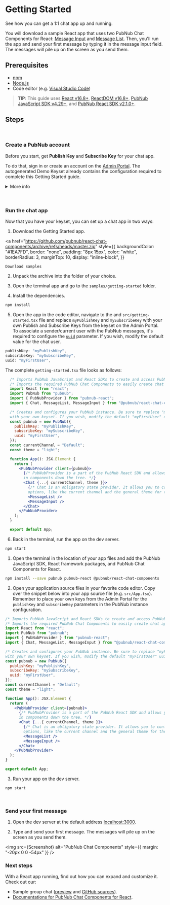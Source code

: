 
<Meta title="Introduction/Getting Started" />

# Getting Started

See how you can get a 1:1 chat app up and running.

You will download a sample React app that uses two PubNub Chat Components for React: [Message Input](https://pubnub.github.io/react-chat-components/docs/?path=/docs/components-message-input--default)
and
[Message List](https://pubnub.github.io/react-chat-components/docs/?path=/docs/components-message-list--default). Then, you'll run the app and send your first message by typing it in the message input field. The messages will pile up on the screen as you send them.

## Prerequisites

- [npm](https://docs.npmjs.com/cli/v6/commands/npm-install)
- [Node.js](https://nodejs.org/en/download/)
- Code editor (e.g. [Visual Studio Code](https://code.visualstudio.com/download))

> **TIP**: This guide uses [React v16.8+](https://www.npmjs.com/package/react/v/16.8.0), [ReactDOM v16.8+](https://www.npmjs.com/package/react-dom), [PubNub JavaScript SDK v4.29+](https://www.pubnub.com/docs/sdks/javascript/), and [PubNub React SDK v2.1.0+](https://www.pubnub.com/docs/chat/react/setup).

## Steps

<br />

### Create a PubNub account

Before you start, get **Publish Key** and **Subscribe Key** for your chat app. 

To do that, sign in or create an account on the [Admin Portal](https://dashboard.pubnub.com/). 
The autogenerated Demo Keyset already contains the configuration required to complete this Getting Started guide.

<details><summary style={{ cursor: "pointer" }}>More info</summary>
<p>

> **TIP**: When you create a new app on the Admin Portal, the first set of keys is generated
> automatically, but a single app can have as many keysets as you like. We recommend that you create
> separate keysets for production and test environments. There are some of the functionalities you
> might need to enable on your keyset depending on the use case, but they won't be required to
> complete this Getting Started guide. These options include:

- [**PRESENCE**](https://www.pubnub.com/docs/sdks/javascript/api-reference/presence) to monitor the
  subscribers of channels and delivers information on their real-time status
- [**STORAGE & PLAYBACK**](https://www.pubnub.com/docs/sdks/javascript/api-reference/storage-and-playback)
  (including correct **Retention**) to persist all messages as they're published.
- [**OBJECTS**](https://www.pubnub.com/docs/sdks/javascript/api-reference/objects) to easily store
  metadata about your application users and channels, and their membership associations, without the
  need to stand up your own databases. When using this feature, make sure you select a geographical
  region corresponding to most users of your application and to have these enabled: **User Metadata
  Events**, **Channel Metadata Events**, and **Membership Events**.

</p>
</details>

<br />
<br />

### Run the chat app

Now that you have your keyset, you can set up a chat app in two ways:

<Tabs>
<Tab label="Download starter">

1. Download the Getting Started app.

  <a
    href="https://github.com/pubnub/react-chat-components/archive/refs/heads/master.zip"
    style={{
      backgroundColor: "#1EA7FD",
      border: "none",
      padding: "8px 15px",
      color: "white",
      borderRadius: 3,
      marginTop: 10,
      display: "inline-block",
    }}
  >
    Download samples
  </a>


2. Unpack the archive into the folder of your choice.

3. Open the terminal app and go to the `samples/getting-started` folder.
4. Install the dependencies.

  ```sh
  npm install
  ```

5. Open the app in the code editor, navigate to the and `src/getting-started.tsx` file and replace `myPublishKey` and `mySubscribeKey`
with your own Publish and Subscribe Keys from the keyset on the Admin Portal. 
To associate a sender/current user with the PubNub messages, it's required to configure the [`uuid`](/docs/connections/users-and-devices) parameter. 
If you wish, modify the default value for the chat user.

  ```jsx
  publishKey: "myPublishKey",
  subscribeKey: "mySubscribeKey",
  uuid: "myFirstUser",
  ```

  The complete `getting-started.tsx` file looks as follows:

  ```jsx
    /* Imports PubNub JavaScript and React SDKs to create and access PubNub instance accross your app. */
    /* Imports the required PubNub Chat Components to easily create chat apps with PubNub. */
    import React from "react";
    import PubNub from "pubnub";
    import { PubNubProvider } from "pubnub-react";
    import { Chat, MessageList, MessageInput } from "@pubnub/react-chat-components";

    /* Creates and configures your PubNub instance. Be sure to replace "myPublishKey" and "mySubscribeKey"
    with your own keyset. If you wish, modify the default "myFirstUser" uuid value for the chat user. */
    const pubnub = new PubNub({
      publishKey: "myPublishKey",
      subscribeKey: "mySubscribeKey",
      uuid: "myFirstUser",
    });
    const currentChannel = "Default";
    const theme = "light";

    function App(): JSX.Element {
      return (
        <PubNubProvider client={pubnub}>
          {/* PubNubProvider is a part of the PubNub React SDK and allows you to access PubNub instance
          in components down the tree. */}
          <Chat {...{ currentChannel, theme }}>
            {/* Chat is an obligatory state provider. It allows you to configure some common component
            options, like the current channel and the general theme for the app. */}
            <MessageList />
            <MessageInput />
          </Chat>
        </PubNubProvider>
      );
    }

    export default App;
  ```

6. Back in the terminal, run the app on the dev server.

  ```sh
  npm start
  ```

</Tab>
<Tab label="Extend existing app">

1. Open the terminal in the location of your app files and add the PubNub JavaScript SDK, React framework packages, and PubNub Chat Components for React.

  ```sh
  npm install --save pubnub pubnub-react @pubnub/react-chat-components
  ```

2. Open your application source files in your favorite code editor. Copy over the snippet below
   into your app source file (e.g. `src/App.tsx`). Remember to place your own keys from the Admin
   Portal for the `publishKey` and `subscribeKey` parameters in the PubNub instance configuration.

  ```jsx
  /* Imports PubNub JavaScript and React SDKs to create and access PubNub instance accross your app. */
  /* Imports the required PubNub Chat Components to easily create chat apps with PubNub. */
  import React from "react";
  import PubNub from "pubnub";
  import { PubNubProvider } from "pubnub-react";
  import { Chat, MessageList, MessageInput } from "@pubnub/react-chat-components";

  /* Creates and configures your PubNub instance. Be sure to replace "myPublishKey" and "mySubscribeKey"
  with your own keyset. If you wish, modify the default "myFirstUser" uuid value for the chat user. */
  const pubnub = new PubNub({
    publishKey: "myPublishKey",
    subscribeKey: "mySubscribeKey",
    uuid: "myFirstUser",
  });
  const currentChannel = "Default";
  const theme = "light";

  function App(): JSX.Element {
    return (
      <PubNubProvider client={pubnub}>
        {/* PubNubProvider is a part of the PubNub React SDK and allows you to access PubNub instance
        in components down the tree. */}
        <Chat {...{ currentChannel, theme }}>
          {/* Chat is an obligatory state provider. It allows you to configure some common component
          options, like the current channel and the general theme for the app. */}
          <MessageList />
          <MessageInput />
        </Chat>
      </PubNubProvider>
    );
  }

  export default App;
  ```

3. Run your app on the dev server.

  ```sh
  npm start
  ```

</Tab>
</Tabs>

<br />

### Send your first message

1. Open the dev server at the default address [localhost:3000](http://localhost:3000).

2. Type and send your first message. The messages will pile up on the screen as you send them. 

  <img src={Screenshot} alt="PubNub Chat Components" style={{ margin: "-20px 0 0 -54px" }} />

### Next steps

With a React app running, find out how you can expand and customize it. Check out our:

* Sample group chat ([preview](https://react-components-chat.pubnub.com/) and [GitHub sources](https://github.com/pubnub/react-chat-components/tree/master/samples)).
* [Documentations for PubNub Chat Components for React](https://pubnub.github.io/react-chat-components/docs/?path=/docs/components-chat-provider--default).
